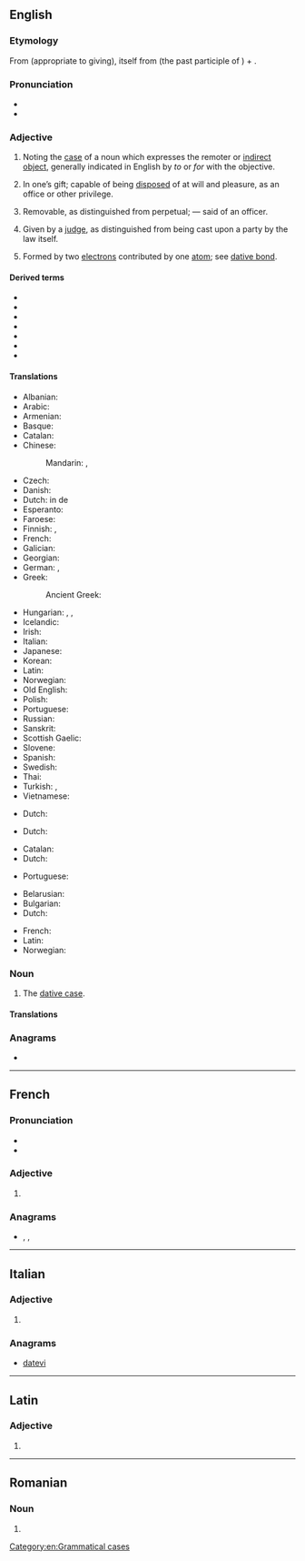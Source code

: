 {{also|Dative}}
==English==

===Etymology===
{{PIE root|en|deh₃}}
From {{etyl|la|en}} {{m|la|dativus}} (appropriate to giving), itself from {{m|la|datus}} (the past participle of {{m|la|dō||I give}}) + {{m|la|-ivus||-ive}}.

===Pronunciation===
* {{IPA|/ˈdeɪtɪv/|lang=en}}
* {{rhymes|eɪtɪv|lang=en}}

===Adjective===
{{en-adj|-}}

# {{lb|en|grammar}} Noting the [[case]] of a noun which expresses the remoter or [[indirect object]], generally indicated in English by ''to'' or ''for'' with the objective.
# {{lb|en|obsolete|legal}} In one’s gift; capable of being [[disposed]] of at will and pleasure, as an office or other privilege.
# {{lb|en|obsolete|legal}} Removable, as distinguished from perpetual; — said of an officer.
# {{lb|en|obsolete|legal}} Given by a [[judge]], as distinguished from being cast upon a party by the law itself.
# {{lb|en|science}} Formed by two [[electron]]s contributed by one [[atom]]; see [[dative bond]].

====Derived terms====
* {{l|en|dative bond}}
* {{l|en|dative case}}
* {{l|en|dative executor}}
* {{l|en|dative of purpose}}
* {{l|en|dative sickness}}
* {{l|en|dative shift}}
* {{l|en|datively}}

====Translations====
{{trans-top|grammar: noting the case of noun which expresses indirect object}}
* Albanian: {{t-needed|sq}}
* Arabic: {{t|ar|مفعول لأجله|m}}
* Armenian: {{t+|hy|տրական}}
* Basque: {{t|eu|datibo}}
* Catalan: {{t+|ca|datiu}}
* Chinese:
*: Mandarin: {{t|cmn|第三格}}, {{t+|cmn|与格}}
* Czech: {{t|cs|dativní}}
* Danish: {{t+|da|dativ}}
* Dutch: in de {{t+|nl|datief|m}}
* Esperanto: {{t-needed|eo}}
* Faroese: {{t|fo|hvørjumfals-}}
* Finnish: {{t|fi|datiivinen}}, {{t+|fi|datiivi|alt=datiivi-}}
* French: {{t+|fr|datif|m}}
* Galician: {{t|gl|dativo|m}}
* Georgian: {{t+|ka|მიცემითი}}
* German: {{t+|de|Dativ|alt=Dativ-}}, {{t|de|dativisch}}
* Greek: {{t+|el|δοτική|f}}
*: Ancient Greek: {{t|grc|δοτική}}
{{trans-mid}}
* Hungarian: {{t+|hu|részeshatározó}}, {{t|hu|részeshatározós}}, {{t|hu|részeshatározói}}
* Icelandic: {{t+|is|þágufall|alt=þágufalls-}}
* Irish: {{t+|ga|tabharthach}}
* Italian: {{t+|it|dativo}}
* Japanese: {{t+|ja|与格|tr=yokaku|sc=Jpan}}
* Korean: {{t-needed|ko}}
* Latin: {{t|la|dativus|m}}
* Norwegian: {{t+|no|dativ|m}}
* Old English: {{t|ang|forġiefendlīċ}}
* Polish: {{t|pl|celownikowy}}
* Portuguese: {{t+|pt|dativo}}
* Russian: {{t+|ru|да́тельный}}
* Sanskrit: {{t-needed|sa}}
* Scottish Gaelic: {{t|gd|tabhartach}}
* Slovene: {{t|sl|dajalniški}}
* Spanish: {{t+|es|dativo}}
* Swedish: {{t+|sv|dativ}}
* Thai: {{t-needed|th}}
* Turkish: {{t+|tr|-e hâli}}, {{t+|tr|datif}}
* Vietnamese: {{t-needed|vi}}
{{trans-bottom}}

{{trans-top|capable of being disposed of at will}}
* Dutch: {{t+|nl|begeven}}
{{trans-mid}}
{{trans-bottom}}

{{trans-top|removable}}
* Dutch: {{t+|nl|afzetbaar}}
{{trans-mid}}
{{trans-bottom}}

{{trans-top|given by a judge}}
* Catalan: {{t+|ca|datiu}}
* Dutch: {{t+|nl|datief}}
{{trans-mid}}
* Portuguese: {{t+|pt|dativo}}
{{trans-bottom}}

{{checktrans-top}}
* Belarusian: {{t-check|be|давальны|tr=davál’ny}}
* Bulgarian: {{t-check|bg|дателен|tr=dátelen}}
* Dutch: {{t+check|nl|gever|m}}
{{trans-mid}}
* French: {{t+check|fr|datif|m}}
* Latin: {{t-check|la|dativus|m}}
* Norwegian: {{t+check|no|dativ}}
{{trans-bottom}}

===Noun===
{{en-noun}}

# {{lb|en|grammar}} The [[dative case]].

====Translations====
{{trans-see|dative case}}

===Anagrams===
* {{anagrams|en|a=adeitv|DeVita}}

[[Category:en:Grammatical cases]]

----

==French==

===Pronunciation===
* {{fr-IPA}}
* {{audio|Dative-FR.ogg|Audio|lang=fr}}

===Adjective===
{{head|fr|adjective form}}

# {{feminine singular of|datif|lang=fr}}

===Anagrams===
* {{l|fr|devait}}, {{l|fr|déviât}}, {{l|fr|évidât}}

----

==Italian==

===Adjective===
{{head|it|adjective form}}

# {{feminine plural of|dativo|lang=it}}

===Anagrams===
* [[datevi|datevi]]

----

==Latin==

===Adjective===
{{la-adj-form|datīve}}

# {{inflection of|datīvus||voc|m|s|lang=la}}

----

==Romanian==

===Noun===
{{head|ro|noun form|g=n-p}}

# {{plural of|dativ|lang=ro}}
